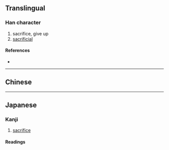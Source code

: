 {{also|犧}}
{{character info}}
==Translingual==
{{Han simplified forms|犧|犠|牺}}

===Han character===
{{Han char|rn=93|rad=牛|as=13|sn=17|four=|canj=HQTGI|ids=⿰牜義}}

# sacrifice, give up
# [[sacrificial]]

====References====
* {{Han ref|kx=0704.321|dkj=20190|dj=1117.170|hdz=31820.221|uh=72A0|ud=29344}}

----

==Chinese==
{{zh-see|犧}}

----

==Japanese==
{{ja-kanji forms|犠|犧}}

===Kanji===
{{ja-kanji|grade=c|rs=牛13|kyu=犧}}

# [[sacrifice]]

====Readings====
{{ja-readings
|on=き
|kanyoon=ぎ
|kun=いけにえ-
}}